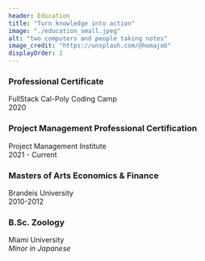 ```yaml
---
header: Education
title: "Turn knowledge into action"
image: "./education_small.jpeg"
alt: "two computers and people taking notes"
image_credit: "https://unsplash.com/@homajob"
displayOrder: 2
---
```


### Professional Certificate   
FullStack Cal-Poly Coding Camp   
2020

### Project Management Professional Certification  
Project Management Institute   
2021 - Current

### Masters of Arts Economics & Finance   
Brandeis University   
2010-2012

### B.Sc. Zoology   
Miami University   
*Minor in Japanese*


